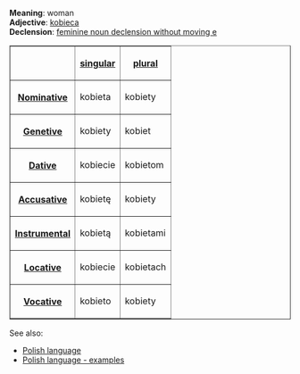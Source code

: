 '''Meaning''': woman<br>
'''Adjective''': [[Polish word - kobieca|kobieca]]<br>
'''Declension''': [[Polish language - feminine noun declension without moving e|feminine noun declension without moving e]]

<table border=1>
<tr><th><th>[[Polish language - singular number|singular]]<th>[[Polish language - plural number|plural]]</tr>
<tr><th>[[Polish language - nominative|Nominative]]<td>kobieta<td>kobiety</tr>
<tr><th>[[Polish language - genetive|Genetive]]<td>kobiety<td>kobiet</tr>
<tr><th>[[Polish language - dative|Dative]]<td>kobiecie<td>kobietom</tr>
<tr><th>[[Polish language - accusative|Accusative]]<td>kobietę<td>kobiety</tr>
<tr><th>[[Polish language - instrumental|Instrumental]]<td>kobietą<td>kobietami</tr>
<tr><th>[[Polish language - locative|Locative]]<td>kobiecie<td>kobietach</tr>
<tr><th>[[Polish language - vocative|Vocative]]<td>kobieto<td>kobiety</tr>
</table>

See also:
* [[Polish language]]
* [[Polish language - examples]]